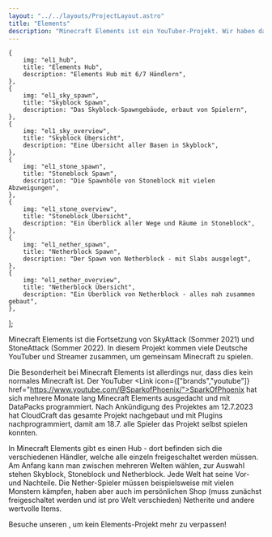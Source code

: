 ```yaml
---
layout: "../../layouts/ProjectLayout.astro"
title: "Elements"
description: "Minecraft Elements ist ein YouTuber-Projekt. Wir haben das Projekt nachprogrammiert und stellen es euch zum Spielen zur Verfügung!"
---
```



    {
        img: "el1_hub",
        title: "Elements Hub",
        description: "Elements Hub mit 6/7 Händlern",
    },
    {
        img: "el1_sky_spawn",
        title: "Skyblock Spawn",
        description: "Das Skyblock-Spawngebäude, erbaut von Spielern",
    },
    {
        img: "el1_sky_overview",
        title: "Skyblock Übersicht",
        description: "Eine Übersicht aller Basen in Skyblock",
    },
    {
        img: "el1_stone_spawn",
        title: "Stoneblock Spawn",
        description: "Die Spawnhöle von Stoneblock mit vielen Abzweigungen",
    },
    {
        img: "el1_stone_overview",
        title: "Stoneblock Übersicht",
        description: "Ein Überblick aller Wege und Räume in Stoneblock",
    },
    {
        img: "el1_nether_spawn",
        title: "Netherblock Spawn",
        description: "Der Spawn von Netherblock - mit Slabs ausgelegt",
    },
    {
        img: "el1_nether_overview",
        title: "Netherblock Übersicht",
        description: "Ein Überblick von Netherblock - alles nah zusammen gebaut",
    },
];

<Carousel projectId="elements" slides={slides} />

Minecraft Elements ist die Fortsetzung von SkyAttack (Sommer 2021) und StoneAttack (Sommer 2022). In diesem Projekt kommen viele Deutsche YouTuber und Streamer zusammen, um gemeinsam Minecraft zu spielen.

Die Besonderheit bei Minecraft Elements ist allerdings nur, dass dies kein normales Minecraft ist. Der YouTuber <Link icon={["brands","youtube"]} href="https://www.youtube.com/@SparkofPhoenix/">SparkOfPhoenix</Link> hat sich mehrere Monate lang Minecraft Elements ausgedacht und mit DataPacks programmiert. Nach Ankündigung des Projektes am 12.7.2023 hat CloudCraft das gesamte Projekt nachgebaut und mit Plugins nachprogrammiert, damit am 18.7. alle Spieler das Projekt selbst spielen konnten.

In Minecraft Elements gibt es einen Hub - dort befinden sich die verschiedenen Händler, welche alle einzeln freigeschaltet werden müssen. Am Anfang kann man zwischen mehreren Welten wählen, zur Auswahl stehen Skyblock, Stoneblock und Netherblock. Jede Welt hat seine Vor- und Nachteile. Die Nether-Spieler müssen beispielsweise mit vielen Monstern kämpfen, haben aber auch im persönlichen Shop (muss zunächst freigeschaltet werden und ist pro Welt verschieden) Netherite und andere wertvolle Items.

Besuche unseren <DiscordLink/>, um kein Elements-Projekt mehr zu verpassen!

